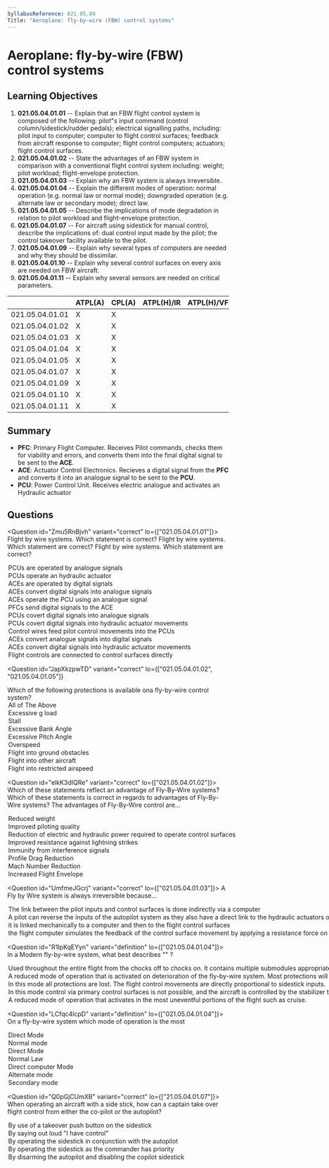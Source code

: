```yaml
---
SyllabusReference: 021.05.04
Title: "Aeroplane: fly-by-wire (FBW) control systems"
---
```


# Aeroplane: fly-by-wire (FBW) control systems

## Learning Objectives

1. **021.05.04.01.01** -- Explain that an FBW flight control system is composed
   of the following: pilot"s input command (control column/sidestick/rudder
   pedals); electrical signalling paths, including: pilot input to computer;
   computer to flight control surfaces; feedback from aircraft response to
   computer; flight control computers; actuators; flight control surfaces.
2. **021.05.04.01.02** -- State the advantages of an FBW system in comparison
   with a conventional flight control system including: weight; pilot workload;
   flight-envelope protection.
3. **021.05.04.01.03** -- Explain why an FBW system is always irreversible.
4. **021.05.04.01.04** -- Explain the different modes of operation: normal
   operation (e.g. normal law or normal mode); downgraded operation (e.g.
   alternate law or secondary mode); direct law.
5. **021.05.04.01.05** -- Describe the implications of mode degradation in
   relation to pilot workload and flight-envelope protection.
6. **021.05.04.01.07** -- For aircraft using sidestick for manual control,
   describe the implications of: dual control input made by the pilot; the
   control takeover facility available to the pilot.
7. **021.05.04.01.09** -- Explain why several types of computers are needed and
   why they should be dissimilar.
8. **021.05.04.01.10** -- Explain why several control surfaces on every axis
   are needed on FBW aircraft.
9. **021.05.04.01.11** -- Explain why several sensors are needed on critical
   parameters.

|                 | ATPL(A) | CPL(A) | ATPL(H)/IR | ATPL(H)/VFR | CPL(H) | IR  | CBIR(A) |
| --------------- | ------- | ------ | ---------- | ----------- | ------ | --- | ------- |
| 021.05.04.01.01 | X       | X      |            |             |        |     |         |
| 021.05.04.01.02 | X       | X      |            |             |        |     |         |
| 021.05.04.01.03 | X       | X      |            |             |        |     |         |
| 021.05.04.01.04 | X       | X      |            |             |        |     |         |
| 021.05.04.01.05 | X       | X      |            |             |        |     |         |
| 021.05.04.01.07 | X       | X      |            |             |        |     |         |
| 021.05.04.01.09 | X       | X      |            |             |        |     |         |
| 021.05.04.01.10 | X       | X      |            |             |        |     |         |
| 021.05.04.01.11 | X       | X      |            |             |        |     |         |

## Summary

- **PFC**: Primary Flight Computer. Receives Pilot commands, checks them for viability and
  errors, and converts them into the final digital signal to be sent to the **ACE**.
- **ACE**: Actuator Control Electronics. Recieves a digital signal from the **PFC** and converts
  it into an analogue signal to be sent to the **PCU**.
- **PCU**: Power Control Unit. Receives electric analogue and activates an Hydraulic actuator

## Questions

<Question id="Zmu5RnBjvh" variant="correct" lo={["021.05.04.01.01"]}>
  <Text variant="oneCorrect">
    Flight by wire systems. Which statement is correct?
  </Text>
  <Text variant="oneTwo">
    Flight by wire systems. Which statement are correct?
  </Text>
  <Text variant="multipleCorrect" select={5}>
    Flight by wire systems. Which statement are correct?
  </Text>
  <Option id="Zmu5RnBjvh-1" correct why="">
    PCUs are operated by analogue signals
  </Option>
  <Option id="Zmu5RnBjvh-2" correct why="">
    PCUs operate an hydraulic actuator
  </Option>
  <Option id="Zmu5RnBjvh-3" correct why="">
    ACEs are operated by digital signals
  </Option>
  <Option id="Zmu5RnBjvh-4" correct why="">
    ACEs convert digital signals into analogue signals
  </Option>
  <Option id="Zmu5RnBjvh-5" correct why="">
    ACEs operate the PCU using an analogue signal
  </Option>
  <Option id="Zmu5RnBjvh-6" correct why="">
    PFCs send digital signals to the ACE
  </Option>
  <Option id="Zmu5RnBjvh-7" why="">
    PCUs covert digital signals into analogue signals
  </Option>
  <Option id="Zmu5RnBjvh-8" why="">
    PCUs covert digital signals into hydraulic actuator movements
  </Option>
  <Option id="Zmu5RnBjvh-9" why="">
    Control wires feed pilot control movements into the PCUs
  </Option>
  <Option id="Zmu5RnBjvh-A" why="">
    ACEs convert analogue signals into digital signals
  </Option>
  <Option id="Zmu5RnBjvh-B" why="">
    ACEs convert digital signals into hydraulic actuator movements
  </Option>
  <Option id="Zmu5RnBjvh-C" why="">
    Flight controls are connected to control surfaces directly
  </Option>
</Question>

<Question
  id="JapXkzpwTD"
  variant="correct"
  lo={["021.05.04.01.02", "021.05.04.01.05"]}
>
  <Text variant="oneCorrect">
    Which of the following protections is available ona fly-by-wire control
    system?
  </Text>
  <Option id="JapXkzpwTD-1" superCorrect>
    All of The Above
  </Option>
  <Option id="JapXkzpwTD-2" correct>
    Excessive g load
  </Option>
  <Option id="JapXkzpwTD-3" correct>
    Stall
  </Option>
  <Option id="JapXkzpwTD-4" correct>
    Excessive Bank Angle
  </Option>
  <Option id="JapXkzpwTD-5" correct>
    Excessive Pitch Angle
  </Option>
  <Option id="JapXkzpwTD-6" correct>
    Overspeed
  </Option>
  <Option id="JapXkzpwTD-7">Flight into ground obstacles</Option>
  <Option id="JapXkzpwTD-8">Flight into other aircraft</Option>
  <Option id="JapXkzpwTD-9">Flight into restricted airspeed</Option>
</Question>

<Question id="elkK3dIQRe" variant="correct" lo={["021.05.04.01.02"]}>
  <Text variant="oneCorrect">
    Which of these statements reflect an advantage of Fly-By-Wire systems?
  </Text>
  <Text variant="oneTwo">
    Which of these statements is correct in regards to advantages of Fly-By-Wire
    systems?
  </Text>
  <Text variant="multipleCorrect" select={5}>
    The advantages of Fly-By-Wire control are...
  </Text>
  <Option id="elkK3dIQRe-1" correct why="">
    Reduced weight
  </Option>
  <Option id="elkK3dIQRe-2" correct why="">
    Improved piloting quality
  </Option>
  <Option id="elkK3dIQRe-3" why="">
    Reduction of electric and hydraulic power required to operate control
    surfaces
  </Option>
  <Option id="elkK3dIQRe-4" why="">
    Improved resistance against lightning strikes
  </Option>
  <Option id="elkK3dIQRe-5" why="">
    Immunity from interference signals
  </Option>
  <Option id="elkK3dIQRe-6" why="">
    Profile Drag Reduction
  </Option>
  <Option id="elkK3dIQRe-7" correct why="">
    Mach Number Reduction
  </Option>
  <Option id="elkK3dIQRe-8" correct why="">
    Increased Flight Envelope
  </Option>
</Question>

<Question id="UmfmeJGcrj" variant="correct" lo={["021.05.04.01.03"]}>
  <Text variant="oneCorrect">
    A Fly by Wire system is always irreversible because...
  </Text>
  <Option id="UmfmeJGcrj-1" correct>
    The link between the pilot inputs and control surfaces is done indirectly
    via a computer
  </Option>
  <Option id="UmfmeJGcrj-2">
    A pilot can reverse the inputs of the autopilot system as they also have a
    direct link to the hydraulic actuators of the control surfaces
  </Option>
  <Option id="UmfmeJGcrj-3">
    it is linked mechanically to a computer and then to the flight control
    surfaces
  </Option>
  <Option id="UmfmeJGcrj-4">
    the flight computer simulates the feedback of the control surface movement
    by applying a resistance force on the sidestick
  </Option>
</Question>

<Question id="R1IpKqEYyn" variant="definition" lo={["021.05.04.01.04"]}>
  <Text variant="oneCorrect">
    In a Modern fly-by-wire system, what best describes "<Subject />" ?
  </Text>
  <Option
    id="R1IpKqEYyn-1"
    subject={["Normal Law", "Normal mode"]}
    why="Normal Mode is the Boeing equivalent to Airbus' Normal Law"
  >
    Used throughout the entire flight from the chocks off to chocks on. It
    contains multiple submodules appropriate to each phase of flight that
    transition between each other automatically.
  </Option>
  <Option
    id="R1IpKqEYyn-2"
    subject={["Alternate Law", "Secondary Mode"]}
    why="Secondary Mode is the Boeing equivalent to Airbus' Alternate Law"
  >
    A reduced mode of operation that is activated on deterioration of the
    fly-by-wire system. Most protections will remain active, while some will be
    replaced by warnings to the pilot.
  </Option>
  <Option
    id="R1IpKqEYyn-3"
    subject={["Direct Law"]}
    why="This is an 'airbus only' mode. NOTE: this is not part of the LO's"
  >
    In this mode all protections are lost. The flight control movements are
    directly proportional to sidestick inputs.
  </Option>
  <Option
    id="R1IpKqEYyn-4"
    subject={["Mechanical Backup"]}
    why="This is an 'airbus only' mode. NOTE: this is not part of the LO's"
  >
    In this mode control via primary control surfaces is not possible, and the
    aircraft is controlled by the stabilizer trim system and rudder pedals only.
  </Option>
  <Option id="R1IpKqEYyn-5" why="No such a thing exists">
    A reduced mode of operation that activates in the most uneventful portions
    of the flight such as cruise.
  </Option>
</Question>

<Question id="LCfqc4lcpD" variant="definition" lo={["021.05.04.01.04"]}>
  <Text variant="oneCorrect">
    On a fly-by-wire system which mode of operation is the most <Subject />
  </Text>
  <Option id="LCfqc4lcpD-1" subject="basic" why="">
    Direct Mode
  </Option>
  <Option id="LCfqc4lcpD-2" subject="complete" why="">
    Normal mode
  </Option>
  <Option id="LCfqc4lcpD-3" subject="basic" why="">
    Direct Mode
  </Option>
  <Option id="LCfqc4lcpD-4" subject="complete" why="">
    Normal Law
  </Option>
  <Option id="LCfqc4lcpD-5" why="">
    Direct computer Mode
  </Option>
  <Option id="LCfqc4lcpD-6" why="">
    Alternate mode
  </Option>
  <Option id="LCfqc4lcpD-7" why="">
    Secondary mode
  </Option>
</Question>

<Question id="Q0pGjCUmXB" variant="correct" lo={["21.05.04.01.07"]}>
  <Text variant="oneCorrect">
    When operating an aircraft with a side stick, how can a captain take over
    flight control from either the co-pilot or the autopilot?
  </Text>
  <Option id="Q0pGjCUmXB-1" correct why="">
    By use of a takeover push button on the sidestick
  </Option>
  <Option id="Q0pGjCUmXB-3" why="">
    By saying out loud "I have control"
  </Option>
  <Option id="Q0pGjCUmXB-4" why="">
    By operating the sidestick in conjunction with the autopilot
  </Option>
  <Option id="Q0pGjCUmXB-5" why="">
    By operating the sidestick as the commander has priority
  </Option>
  <Option id="Q0pGjCUmXB-6" why="">
    By disarming the autopilot and disabling the copilot sidestick
  </Option>
</Question>
